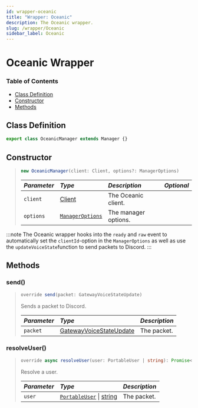 ```yaml
---
id: wrapper-oceanic
title: "Wrapper: Oceanic"
description: The Oceanic wrapper.
slug: /wrapper/Oceanic
sidebar_label: Oceanic
---
```


# Oceanic Wrapper

### Table of Contents
- [Class Definition](#class-definition)
- [Constructor](#constructor)
- [Methods](#methods)

## Class Definition
```ts
export class OceanicManager extends Manager {}
```

## Constructor

> ```ts
> new OceanicManager(client: Client, options?: ManagerOptions)
> ```
> | <i className="fa-solid fa-hashtag"/> Parameter | <i className="fa-solid fa-font"/> Type                      | <i className="fa-solid fa-list"/> Description | <i className="fa-solid fa-flask"/> Optional |
> | :--------------------------------------------- |:------------------------------------------------------------| :---------------------------------------------| :------------------------------------------:|
> | `client`                                       | [Client](https://docs.oceanic.ws/dev/classes/Client.html) | The Oceanic client.                           | <i className="fa-solid fa-xmark"/>          |
> | `options`                                      | [`ManagerOptions`](../../Typedefs/ManagerOptions.mdx)       | The manager options.                          | <i className="fa-solid fa-check"/>          |
:::note
The Oceanic wrapper hooks into the `ready` and `raw` event to automatically set the `clientId`-option in the `ManagerOptions` as well as use the `updateVoiceState`function to send packets to Discord.
:::

## Methods

### send()
> ```ts
> override send(packet: GatewayVoiceStateUpdate)
> ```
> Sends a packet to Discord.
>
> | <i className="fa-solid fa-hashtag"/> Parameter | <i className="fa-solid fa-font"/> Type                                                                    | <i className="fa-solid fa-list"/> Description |
> | :--------------------------------------------- | :-------------------------------------------------------------------------------------------------------- | :-------------------------------------------- |
> | `packet`                                       | [GatewayVoiceStateUpdate](https://discord.com/developers/docs/topics/gateway-events#update-voice-state) | The packet.                                   |

### resolveUser()
> ```ts
> override async resolveUser(user: PortableUser | string): Promise<User | PortableUser>
> ```
> Resolve a user.
>
> | <i className="fa-solid fa-hashtag"/> Parameter | <i className="fa-solid fa-font"/> Type                                                                    | <i className="fa-solid fa-list"/> Description |
> | :--------------------------------------------- | :-------------------------------------------------------------------------------------------------------- | :-------------------------------------------- |
> | `user`                                       | [`PortableUser`](../Typedefs/PortableUser.mdx) \| [string](https://developer.mozilla.org/en-US/docs/Web/JavaScript/Reference/Global_Objects/String) | The packet.                                   |
